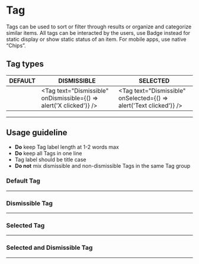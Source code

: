 
# Tag

Tags can be used to sort or filter through results or organize and categorize similar items.
All tags can be interacted by the users, use Badge instead for static display or show static status of an item. For mobile apps, use native “Chips”.

<ArgsTable of={Tag} />

## Tag types

| DEFAULT                                           | DISMISSIBLE                                                          | SELECTED                                                             |
| ------------------------------------------------- | -------------------------------------------------------------------- | -------------------------------------------------------------------- |
| <Tag text="Default" />                            | <Tag text="Dismissible" onDismissible={() => alert('X clicked')} />   | <Tag text="Dismissible" onSelected={() => alert('Text clicked')} />   |

---

## Usage guideline

- **Do** keep Tag label length at 1-2 words max
- **Do** keep all Tags in one line
- Tag label should be title case
- **Do not** mix dismissible and non-dismissible Tags in the same Tag group

### Default Tag

---

<Canvas>
  <Story id="components-tag--default" />
</Canvas>

### Dismissible Tag

---

<Canvas>
  <Story id="components-tag--dismissible" />
  <Story id="components-tag--dismissible" />
</Canvas>

### Selected Tag

---

<Canvas>
  <Story id="components-tag--selected" />
  <Story id="components-tag--selected" />
</Canvas>

### Selected and Dismissible Tag

---

<Canvas>
  <Story id="components-tag--both" />
  <Story id="components-tag--both" />
</Canvas>

